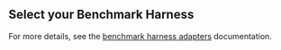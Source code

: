 
## Select your Benchmark Harness

For more details, see the [benchmark harness adapters] documentation.

[benchmark harness adapters]: /docs/explanation/adapters/

<SelectedAdapter client:idle />

<BenchmarkHarness client:idle />
